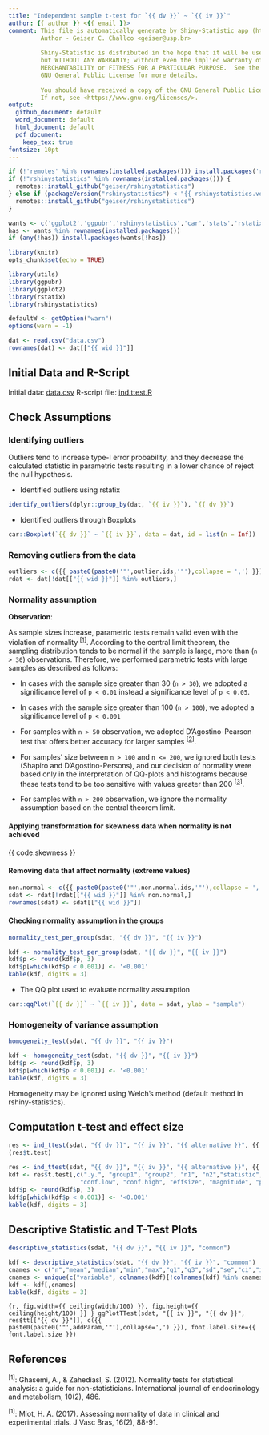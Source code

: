 ```yaml
---
title: "Independent sample t-test for `{{ dv }}` ~ `{{ iv }}`"
author: {{ author }} <{{ email }}>
comment: This file is automatically generate by Shiny-Statistic app (https://statistic.geiser.tech/)
         Author - Geiser C. Challco <geiser@usp.br>
         
         Shiny-Statistic is distributed in the hope that it will be useful,
         but WITHOUT ANY WARRANTY; without even the implied warranty of
         MERCHANTABILITY or FITNESS FOR A PARTICULAR PURPOSE.  See the
         GNU General Public License for more details.
         
         You should have received a copy of the GNU General Public License.
         If not, see <https://www.gnu.org/licenses/>.
output:
  github_document: default
  word_document: default
  html_document: default
  pdf_document:
    keep_tex: true
fontsize: 10pt
---
```


```r
if (!'remotes' %in% rownames(installed.packages())) install.packages('remotes')
if (!"rshinystatistics" %in% rownames(installed.packages())) {
  remotes::install_github("geiser/rshinystatistics")
} else if (packageVersion("rshinystatistics") < "{{ rshinystatistics.version }}") {
  remotes::install_github("geiser/rshinystatistics")
}

wants <- c('ggplot2','ggpubr','rshinystatistics','car','stats','rstatix','utils','dplyr','knitr')
has <- wants %in% rownames(installed.packages())
if (any(!has)) install.packages(wants[!has])

library(knitr)
opts_chunk$set(echo = TRUE)

library(utils)
library(ggpubr)
library(ggplot2)
library(rstatix)
library(rshinystatistics)

defaultW <- getOption("warn")
options(warn = -1)

dat <- read.csv("data.csv")
rownames(dat) <- dat[["{{ wid }}"]]
```

## Initial Data  and R-Script

Initial data: [data.csv](data.csv)
R-script file: [ind.ttest.R](ind.ttest.R)

## Check Assumptions

### Identifying outliers

Outliers tend to increase type-I error probability, and they decrease the calculated statistic in parametric tests resulting in a lower chance of reject the null hypothesis.

* Identified outliers using rstatix

```r
identify_outliers(dplyr::group_by(dat, `{{ iv }}`), `{{ dv }}`)
```

* Identified outliers through Boxplots

```r
car::Boxplot(`{{ dv }}` ~ `{{ iv }}`, data = dat, id = list(n = Inf))
```


### Removing outliers from the data

```r
outliers <- c({{ paste0(paste0('"',outlier.ids,'"'),collapse = ',') }})
rdat <- dat[!dat[["{{ wid }}"]] %in% outliers,]
```

### Normality assumption

**Observation**:

As sample sizes increase, parametric tests remain valid even with the violation of normality <sup>[[1](#references)]</sup>.
According to the central limit theorem, the sampling distribution tends to be normal if the sample is large, more than (`n > 30`) observations. Therefore, we performed parametric tests with large samples as described as follows: 

- In cases with the sample size greater than 30 (`n > 30`), we adopted a significance level of `p < 0.01` instead a significance level of `p < 0.05`.

- In cases with the sample size greater than 100 (`n > 100`), we adopted a significance level of `p < 0.001`

- For samples with `n > 50` observation, we adopted D'Agostino-Pearson test that offers better accuracy for larger samples <sup>[[2](#references)]</sup>.

- For samples' size between `n > 100` and `n <= 200`, we ignored both tests (Shapiro and D'Agostino-Persons), and our decision of normality were based only in the interpretation of QQ-plots and histograms because these tests tend to be too sensitive with values greater than 200 <sup>[[3](#references)]</sup>.

- For samples with `n > 200` observation, we ignore the normality assumption based on the central theorem limit.

#### Applying transformation for skewness data when normality is not achieved

{{ code.skewness }}

#### Removing data that affect normality (extreme values)

```r
non.normal <- c({{ paste0(paste0('"',non.normal.ids,'"'),collapse = ',') }})
sdat <- rdat[!rdat[["{{ wid }}"]] %in% non.normal,]
rownames(sdat) <- sdat[["{{ wid }}"]]
```

#### Checking normality assumption in the groups

```r
normality_test_per_group(sdat, "{{ dv }}", "{{ iv }}")
```

```r
kdf <- normality_test_per_group(sdat, "{{ dv }}", "{{ iv }}")
kdf$p <- round(kdf$p, 3)
kdf$p[which(kdf$p < 0.001)] <- '<0.001'
kable(kdf, digits = 3)
```


* The QQ plot used to evaluate normality assumption

```r
car::qqPlot(`{{ dv }}` ~ `{{ iv }}`, data = sdat, ylab = "sample")
```

### Homogeneity of variance assumption

```r
homogeneity_test(sdat, "{{ dv }}", "{{ iv }}")
```

```r
kdf <- homogeneity_test(sdat, "{{ dv }}", "{{ iv }}")
kdf$p <- round(kdf$p, 3)
kdf$p[which(kdf$p < 0.001)] <- '<0.001'
kable(kdf, digits = 3)
```

Homogeneity may be ignored using Welch's method (default method in rshiny-statistics).


## Computation t-test and effect size

```r
res <- ind_ttest(sdat, "{{ dv }}", "{{ iv }}", "{{ alternative }}", {{ var.equal }}, {{ hedges.correction }}, as.list=T)
(res$t.test)
```

```r
res <- ind_ttest(sdat, "{{ dv }}", "{{ iv }}", "{{ alternative }}", {{ var.equal }}, {{ hedges.correction }}, as.list=T)
kdf <- res$t.test[,c(".y.", "group1", "group2", "n1", "n2","statistic", "df", "p", "estimate",
                    "conf.low", "conf.high", "effsize", "magnitude", "p.signif")]
kdf$p <- round(kdf$p, 3)
kdf$p[which(kdf$p < 0.001)] <- '<0.001'
kable(kdf, digits = 3)
```

## Descriptive Statistic and T-Test Plots 

```r
descriptive_statistics(sdat, "{{ dv }}", "{{ iv }}", "common")
```

```r
kdf <- descriptive_statistics(sdat, "{{ dv }}", "{{ iv }}", "common")
cnames <- c("n","mean","median","min","max","q1","q3","sd","se","ci","iqr","mad")
cnames <- unique(c("variable", colnames(kdf)[!colnames(kdf) %in% cnames], "n", "mean", "median","sd","se","ci"))
kdf <- kdf[,cnames]
kable(kdf, digits = 3)
```


```{r, fig.width={{ ceiling(width/100) }}, fig.height={{ ceiling(height/100) }} }
ggPlotTTest(sdat, "{{ iv }}", "{{ dv }}", res$tt[["{{ dv }}"]], c({{ paste0(paste0('"',addParam,'"'),collapse=',') }}), font.label.size={{ font.label.size }})
```

## References

<sup>[1]</sup>: Ghasemi, A., & Zahediasl, S. (2012). Normality tests for statistical analysis: a guide for non-statisticians. International journal of endocrinology and metabolism, 10(2), 486.

<sup>[1]</sup>: Miot, H. A. (2017). Assessing normality of data in clinical and experimental trials. J Vasc Bras, 16(2), 88-91.

